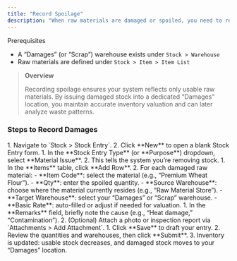```yaml
---
title: "Record Spoilage"
description: "When raw materials are damaged or spoiled, you need to remove them from inventory to keep your stock levels accurate. In the CGIC App, this is done via a **Stock Entry** of type **Material Issue** directing the quantity to a “Damages” or “Scrap” warehouse."
---
```


<Info>
  Prerequisites

  - A “Damages” (or “Scrap”) warehouse exists under `Stock > Warehouse`
  - Raw materials are defined under `Stock > Item > Item List`
</Info>

> **Overview**
>
> Recording spoilage ensures your system reflects only usable raw materials. By issuing damaged stock into a dedicated “Damages” location, you maintain accurate inventory valuation and can later analyze waste patterns.

### Steps to Record Damages

<Steps>
  <Step title="Open a New Stock Entry" titleSize="p">
    1. Navigate to `Stock > Stock Entry`.
    2. Click **New** to open a blank Stock Entry form.
  </Step>
  <Step title="Choose “Material Issue” as Purpose">
    1. In the **Stock Entry Type** (or **Purpose**) dropdown, select **Material Issue**.
    2. This tells the system you’re removing stock.
  </Step>
  <Step title="Add Damaged Items">
    1. In the **Items** table, click **Add Row**.
    2. For each damaged raw material:
       - **Item Code**: select the material (e.g., “Premium Wheat Flour”).
       - **Qty**: enter the spoiled quantity.
       - **Source Warehouse**: choose where the material currently resides (e.g., “Raw Material Store”).
       - **Target Warehouse**: select your “Damages” or “Scrap” warehouse.
       - **Basic Rate**: auto-filled or adjust if needed for valuation.
  </Step>
  <Step title="Document the Damage ">
    1. In the **Remarks** field, briefly note the cause (e.g., “Heat damage,” “Contamination”).
    2. (Optional) Attach a photo or inspection report via `Attachments > Add Attachment`.
  </Step>
  <Step title="Save & Submit">
    1. Click **Save** to draft your entry.
    2. Review the quantities and warehouses, then click **Submit**.
    3. Inventory is updated: usable stock decreases, and damaged stock moves to your “Damages” location.
  </Step>
</Steps>